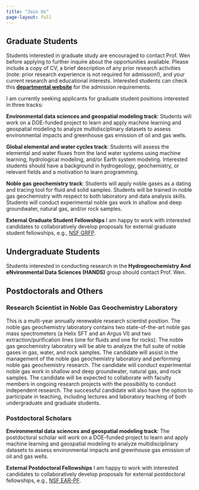 ```yaml
---
title: "Join Us"
page-layout: full
---
```


## Graduate Students

Students interested in graduate study are encouraged to contact Prof. Wen before applying to further inquire about the opportunities available. Please include a copy of CV, a brief description of any prior research activities (note: prior research experience is not required for admission!), and your current research and educational interests. Interested students can check this **[departmental website](https://artsandsciences.syracuse.edu/earth-sciences-department/graduate-programs-earth-sciences/application-information/){target="_blank"}** for the admission requirements.

I am currently seeking applicants for graduate student positions interested in three tracks:

**Environmental data sciences and geospatial modeling track**: Students will work on a DOE-funded project to learn and apply machine learning and geospatial modeling to analyze multidisciplinary datasets to assess environmental impacts and greenhouse gas emission of oil and gas wells.

**Global elemental and water cycles track**: Students will assess the elemental and water fluxes from the land water systems using machine learning, hydrological modeling, and/or Earth system modeling. Interested students should have a background in hydrogeology, geochemistry, or relevant fields and a motivation to learn programming.

**Noble gas geochemistry track**: Students will apply noble gases as a dating and tracing tool for fluid and solid samples. Students will be trained in noble gas geochemistry with respect to both laboratory and data analysis skills. Students will conduct experimental noble gas work in shallow and deep groundwater, natural gas, and/or rock samples.

**External Graduate Student Fellowships** I am happy to work with interested candidates to collaboratively develop proposals for external graduate student fellowships, e.g., [NSF GRFP](https://www.nsfgrfp.org){target="_blank"}.

## Undergraduate Students

Students interested in conducting research in the **Hydrogeochemistry And eNvironmental Data Sciences (HANDS)** group should contact Prof. Wen.

## Postdoctorals and Others

### Research Scientist in Noble Gas Geochemistry Laboratory

This is a multi-year annually renewable research scientist position. The noble gas geochemistry laboratory contains two state-of-the-art noble gas mass spectrometers (a Helix SFT and an Argus VI) and two extraction/purification lines (one for fluids and one for rocks). The noble gas geochemistry laboratory will be able to analyze the full suite of noble gases in gas, water, and rock samples. The candidate will assist in the management of the noble gas geochemistry laboratory and performing noble gas geochemistry research. The candidate will conduct experimental noble gas work in shallow and deep groundwater, natural gas, and rock samples. The candidate will be expected to collaborate with faculty members in ongoing research projects with the possibility to conduct independent research. The successful candidate will also have the option to participate in teaching, including lectures and laboratory teaching of both undergraduate and graduate students.

### Postdoctoral Scholars

**Environmental data sciences and geospatial modeling track**: The postdoctoral scholar will work on a DOE-funded project to learn and apply machine learning and geospatial modeling to analyze multidisciplinary datasets to assess environmental impacts and greenhouse gas emission of oil and gas wells.

**External Postdoctoral Fellowships** I am happy to work with interested candidates to collaboratively develop proposals for external postdoctoral fellowships, e.g., [NSF EAR-PF](https://new.nsf.gov/funding/opportunities/ear-postdoctoral-fellowships-ear-pf){target="_blank"}.
